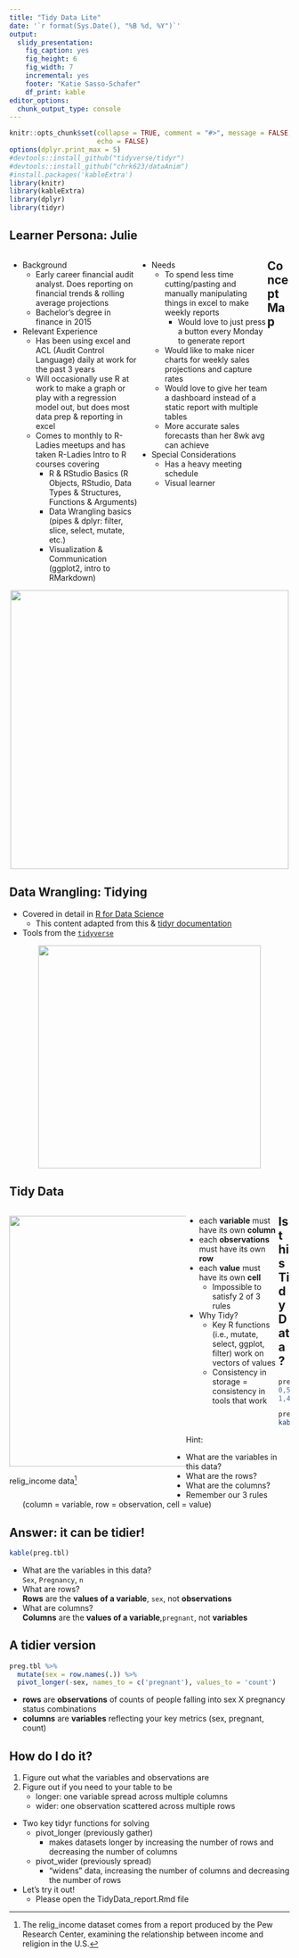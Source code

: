 ```yaml
---
title: "Tidy Data Lite"
date: '`r format(Sys.Date(), "%B %d, %Y")`'
output: 
  slidy_presentation:
    fig_caption: yes
    fig_height: 6
    fig_width: 7
    incremental: yes
    footer: "Katie Sasso-Schafer"
    df_print: kable
editor_options: 
  chunk_output_type: console
---
```


```r
knitr::opts_chunk$set(collapse = TRUE, comment = "#>", message = FALSE, error = FALSE, warning = FALSE,
                      echo = FALSE)
options(dplyr.print_max = 5)
#devtools::install_github("tidyverse/tidyr")
#devtools::install_github("chrk623/dataAnim")
#install.packages('kableExtra')
library(knitr)
library(kableExtra)
library(dplyr)
library(tidyr)
```


<style>
.column-left{
  float: left;
  width: 46%;
  text-align: left;
}
</style>

<style>
.column-left-wide{
  float: left;
  width: 63%;
  text-align: left;
}
</style>

<style>
.column-left-narrow{
  float: left;
  width: 33%;
  text-align: left;
}
</style>

## Learner Persona: Julie

<div class="column-left">
- Background
  + Early career financial audit analyst. Does reporting on financial trends & rolling average projections
  + Bachelor's degree in finance in 2015
  
- Relevant Experience
  + Has been using excel and ACL (Audit Control Language) daily at work for the past 3 years 
  + Will occasionally use R at work to make a graph or play with a regression model out, but does most data prep & reporting in excel
  + Comes to monthly to R-Ladies meetups and has taken R-Ladies Intro to R courses covering
    - R & RStudio Basics (R Objects, RStudio, Data Types & Structures, Functions & Arguments)
    - Data Wrangling basics (pipes & dplyr: filter, slice, select, mutate, etc.)
    - Visualization & Communication (ggplot2, intro to RMarkdown)
</div>  

<div class="column-left">
- Needs
  + To spend less time cutting/pasting and manually manipulating things in excel to make weekly reports
    - Would love to just press a button every Monday to generate report
  + Would like to make nicer charts for weekly sales projections and capture rates
  + Would love to give her team a dashboard instead of a static report with multiple tables
  + More accurate sales forecasts than her 8wk avg can achieve
  
- Special Considerations
  + Has a heavy meeting schedule
  + Visual learner
</div>
 
## Concept Map

<center><img src="./img/concept_map.png" height="500px" /></center> 

## Data Wrangling: Tidying

- Covered in detail in [R for Data Science](http://r4ds.had.co.nz/index.html)
    + This content adapted from this & [tidyr documentation](https://tidyr.tidyverse.org/dev/articles/pivot.html)
- Tools from the [`tidyverse`](https://www.tidyverse.org/)

 <center><img src="./img/logos_wrangle_all.png" height="400px"/></center>

## Tidy Data

<div class="column-left-wide">
<left><img src="./img/concept_map.png" height="450px" /></left>

relig_income data[^relig_income]

[^relig_income]:The relig_income dataset comes from a report produced by the Pew Research Center, examining the relationship between income and religion in the U.S.

</div>

<div class="column-left-narrow">

- each **variable** must have its own **column**
- each **observations** must have its own **row**
- each **value** must have its own **cell**
  + Impossible to satisfy 2 of 3 rules
  
- Why Tidy?
  + Key R functions (i.e., mutate, select, ggplot, filter) work on vectors of values
  + Consistency in storage = consistency in tools that work
  
</div>
  

## Is this Tidy Data?

```r
preg.tbl <- read.table(text= "Pregnant,Not.Pregnant
0,5
1,4", header=T, sep=",", row.names=c("Male", "Female"))

preg.tbl %>%
kable("html")
```

Hint: 

- What are the variables in this data?
- What are the rows? 
- What are the columns?
- Remember our 3 rules (column = variable, row = observation, cell = value)

## Answer: it can be tidier!

```r
kable(preg.tbl)
```

- What are the variables in this data?        
    `Sex`, `Pregnancy`, `n` 
- What are rows?    
    **Rows** are the **values of a variable**, `sex`, not **observations**
- What are columns?     
    **Columns** are the **values of a variable**,`pregnant`, not **variables** 

## A tidier version

```r
preg.tbl %>% 
  mutate(sex = row.names(.)) %>% 
  pivot_longer(-sex, names_to = c('pregnant'), values_to = 'count')
```

- **rows** are **observations** of counts of people falling into sex X pregnancy status combinations
- **columns** are **variables** reflecting your key metrics (sex, pregnant, count)

## How do I do it?

1. Figure out what the variables and observations are
2. Figure out if you need to your table to be
   - longer: one variable spread across multiple columns
   - wider: one observation scattered across multiple rows

- Two key tidyr functions for solving
  + pivot_longer (previously gather)
    - makes datasets longer by increasing the number of rows and decreasing the number of columns
  + pivot_wider  (previously spread)
    -  "widens" data, increasing the number of columns and decreasing the number of rows

- Let's try it out! 
  + Please open the TidyData_report.Rmd file




